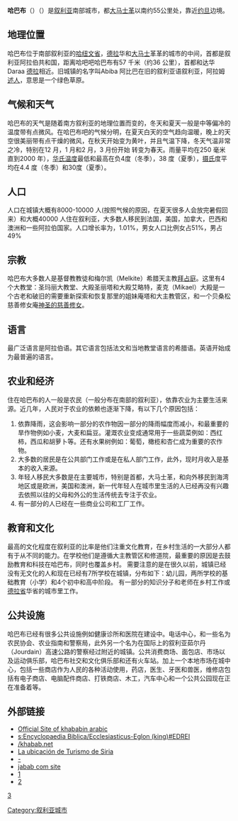 {{粗劣翻译|time=2012-02-10T20:14:42+00:00}}
{{Infobox Settlement
<!--See the Table at Infobox Settlement for all fields and descriptions of usage-->
<!-- Basic info  ---------------->
|official_name          = 哈巴布
|other_name             =abiba
|native_name            = خبب<!-- for cities whose native name is not in English -->
|nickname               =
|settlement_type        = <!--For Town or Village (Leave blank for the default City)-->
|motto                  =
<!-- images and maps  ----------->
|image_skyline          = The old abiba Khabab citadel001.jpg
|imagesize              =
|image_caption          =
|image_flag             =
|flag_size              =
|image_seal             =
|seal_size              =
|image_shield           =
|shield_size            =
|image_blank_emblem     =
|blank_emblem_type      =
|blank_emblem_size      =
|image_map              =
|mapsize                =
|map_caption            =
|image_map1             =
|mapsize1               =
|map_caption1           =
|image_dot_map          =
|dot_mapsize            =
|dot_map_caption        =
|dot_x =  |dot_y =
|pushpin_map            = Syria <!-- the name of a location map as per http://en.wikipedia.org/wiki/Template:Location_map -->
|pushpin_label_position =bottom
|pushpin_mapsize        = 300
|pushpin_map_caption    =叙利亚地图
<!-- Location ------------------>
|subdivision_type       = 国家
|subdivision_name       = {{Flag|Syria}}
|subdivision_type1      = [[叙利亚的省|省]]
|subdivision_name1      = [[德拉省|德拉省]]
|subdivision_type2      = [[区_(叙利亚)|区]]
|subdivision_name2      = [[阿尔-塞奈迈因|阿尔-塞奈迈因]]
|subdivision_type3      =
|subdivision_name3      =
|subdivision_type4      =
|subdivision_name4      =
<!-- Politics ----------------->
|government_footnotes   =
|government_type        =
|leader_title           =
|leader_name            =
|leader_title1          =  <!-- for places with, say, both a mayor and a city manager -->
|leader_name1           =
|leader_title2          =
|leader_name2           =
|leader_title3          =
|leader_name3           =
|leader_title4          =
|leader_name4           =
|established_title      =  <!-- Settled -->
|established_date       =
|established_title2     =  <!-- Incorporated (town) -->
|established_date2      =
|established_title3     =  <!-- Incorporated (city) -->
|established_date3      =
<!-- Area    --------------------->
|area_magnitude         =
|unit_pref                =Metric <!--Enter: Imperial, if Imperial (metric) is desired-->
|area_footnotes           =
|area_total_km2           = <!-- ALL fields dealing with a measurements are subject to automatic unit conversion-->
|area_land_km2            = <!--See table @ Template:Infobox Settlement for details on automatic unit conversion-->
|area_water_km2           =
|area_total_sq_mi         =
|area_land_sq_mi          =
|area_water_sq_mi         =
|area_water_percent       =
|area_urban_km2           =
|area_urban_sq_mi         =
|area_metro_km2           =
|area_metro_sq_mi         =
|area_blank1_title        =
|area_blank1_km2          =
|area_blank1_sq_mi        =
<!-- Population   ----------------------->
|population_as_of               =
|population_footnotes           =
|population_note                =
|population_total               = 14,722
|population_density_km2         =
|population_density_sq_mi       =
|population_metro               =
|population_density_metro_km2   =
|population_density_metro_sq_mi =
|population_urban               =
|population_density_urban_km2   =
|population_density_urban_sq_mi =
|population_blank1_title        =Ethnicities
|population_blank1              =
|population_blank2_title        =Religions
|population_blank2              =
|population_density_blank1_km2 =  
|population_density_blank1_sq_mi =
<!-- General information  --------------->
|timezone               =
|utc_offset             =
|timezone_DST           =
|utc_offset_DST         =
|latd=32|latm=51|lats=|latNS=N
|longd=36|longm=14|longs=|longEW=E
|elevation_footnotes    =  <!--for references: use <ref> </ref> tags-->
|elevation_m            = 600
|elevation_ft           =
<!-- Area/postal codes & others -------->
|postal_code_type       =  <!-- enter ZIP code, Postcode, Post code, Postal code... -->
|postal_code            =
|area_code              =
|blank_name             =
|blank_info             =
|blank1_name            =
|blank1_info            =
|website                =
|footnotes              =
}}
'''哈巴布'''（{{lang-ar|خبب}}）（{{lang-la|Khabab}}）是[[叙利亚|叙利亚]]南部城市，都[[大马士革|大马士革]]以南约55公里处，靠近[[约旦|约旦]]边境。

==地理位置==
哈巴布位于南部叙利亚的[[哈纽文省|哈纽文省]]，[[德拉|德拉]]华和[[大马士|大马士]]革革的城市的中间，首都是叙利亚阿拉伯共和国，距离哈吧吧哈巴布有57 千米（约36 公里），首都和达华Daraa [[德拉|德拉]]相近。旧城镇的名字叫Abiba 阿比巴在旧的叙利亚语叙利亚，阿拉姆[[述人|述人]]，意思是一个绿色草原。

==气候和天气==
哈巴布的天气是随着南方叙利亚的地理位置而变的，冬天和夏天一般是中等偏冷的温度带有点微风。在哈巴布吧的气候分明，在夏天白天的空气趋向温暖，晚上的天空很美丽带有点干燥的微风，在秋天开始变为黄叶，并且气温下降，冬天气温非常之冷，特别在12 月，1 月和2 月，3 月份开始
转变为春天。雨量平均在250 毫米 直到2000 年），[[华氏温度|华氏温度]]最低和最高在负4度（冬季），38 度（夏季），[[摄氏温度|摄氏]]度平均在4.4 度（冬季）和30度（夏季）。

==人口==
人口在城镇大概有8000-10000 人(按照气候的原因，在夏天很多人会放完暑假回来）和大概40000 人住在叙利亚，大多数人移民到法国，美国，加拿大，巴西和澳洲和一些阿拉伯国家。人口增长率为，1.01%，男女人口比例女占51%，男占49%

==宗教==
哈巴布大多数人是基督教教徒和梅尔凯（Melkite）希腊天主教[[拜占庭|拜占庭]]。这里有4个大教堂：圣玛丽大教堂、大殿圣丽塔和大殿艾略特，麦克（Mikael）大殿是一个古老和破旧的需要重新探索和恢复那里的姐妹庵塔和大主教管区，和一个贝桑松慈善修女庵[[神圣的慈善修女|神圣的慈善修女]]。

==语言==
最广泛语言是阿拉伯语。其它语言包括法文和当地教堂语言的希腊语。英语开始成为最普遍的语言。

==农业和经济==
住在哈巴布的人一般是农民（一般分布在南部的叙利亚），依靠农业为主要生活来源。近几年，人民对于农业的依赖也逐渐下降，有以下几个原因包括：
#依靠降雨，这会影响一部分的农作物因一部分的降雨幅度而减小，和最重要的旱作物例如小麦，大麦和扁豆。灌溉农业变成通常用于一些蔬菜例如：西红柿，西瓜和胡萝卜等。还有水果树例如：葡萄，橄榄和杏仁成为重要的农作物。
#大多数的居民是在公共部门工作或是在私人部门工作，此外，现时月收入是基本的收入来源。
#年轻人移民大多数是在主要城市，特别是首都，大马士革，和向外移民到海湾地区或是欧洲，美国和澳洲，新一代年轻人在城市里生活的人已经再没有兴趣去依照以往的父母和外公的生活传统去专注于农业。
#有一部分的人已经在一些商业公司和工厂工作。
==教育和文化==
最高的文化程度在叙利亚的比率是他们注重文化教育，在乡村生活的一大部分人都有于从不同的能力。在学校他们是遵循大主教管区和修道院，最重要的原因是去鼓励教育和科技在哈巴布，同时也覆盖乡村。
需要注意的是在很久以前，城镇已经没有无文化的人和现在已经有7所学校在城镇，分布如下：幼儿园，两所学校的基础教育（小学）和4个初中和高中阶段。
有一部分的知识分子和老师在乡村工作或[[德拉省|德拉省]]华省的城市里工作。
==公共设施==
哈巴布已经有很多公共设施例如健康诊所和医院在建设中。电话中心，和一些名为农民协会、农业指南和警察局，此外另一个名为在国际上的叙利亚茹尔丹（Jourdain）高速公路的警察经过附近的城镇。公共消费商场、面包店、市场以及运动俱乐部，哈巴布社交和文化俱乐部和还有火车站。加上一个本地市场在城中心，包括一些商店作为人民的各种活动使用，药店，医生、牙医和兽医，维修店包括有电子商店、电脑配件商店、打铁商店、木工，汽车中心和一个公共公园现在正在准备着等。

==外部链接==

*[http://www.khabab.com/ Official Site of khababin arabic]{{Wayback|url=http://www.khabab.com/ |date=20121001135919 }} {{ar icon}}
* [[s:Encyclopaedia_Biblica/Ecclesiasticus-Eglon_(king)#EDREI|s:Encyclopaedia Biblica/Ecclesiasticus-Eglon (king)#EDREI]]
*[https://web.archive.org/web/20090327031748/http://www.khabab.net/ /khabab.net]
*[http://www.maplandia.com/syria/dara/khabab/ La ubicación de Turismo de Siria]{{Wayback|url=http://www.maplandia.com/syria/dara/khabab/ |date=20160325223358 }} 
*[http://www.-forums.dai3tna.com/showthread.php?t=12314 -]{{dead link|date=2017年12月 |bot=InternetArchiveBot |fix-attempted=yes }}
*[http://www.khabab.com jabab com site]{{Wayback|url=http://www.khabab.com/ |date=20121001135919 }}
*[http://alz3be.alafdal.net/t6-topic]{{Wayback|url=http://alz3be.alafdal.net/t6-topic |date=20160501052219 }}
*[http://www.esyria.sy/edaraa/index.php?p=stories&category=business&filename=200908231120011]{{Wayback|url=http://www.esyria.sy/edaraa/index.php?p=stories&category=business&filename=200908231120011 |date=20160306180445 }}
{{coord|33|0|51.39|N|36|16|29.76|E|display=title}}
[http://wikimapia.org/5267537/ar/%D9%82%D8%B1%D9%8A%D8%A9-%D8%AE%D8%A8%D8%A8]{{Wayback|url=http://wikimapia.org/5267537/ar/%D9%82%D8%B1%D9%8A%D8%A9-%D8%AE%D8%A8%D8%A8 |date=20200223215538 }}

{{DEFAULTSORT: Khabab}}
[[Category:叙利亚城市|Category:叙利亚城市]]